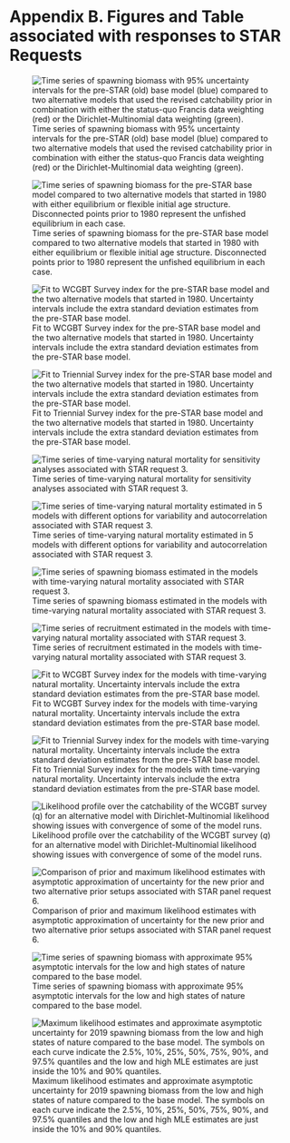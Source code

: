 
<!-- ************************************************************************************************--> 
<!-- **********************************BEGIN APPENDICES**********************************************--> 
<!-- ************************************************************************************************--> 
\FloatBarrier
\newpage

<!-- ************************************DATAFILE(S)************************************************--> 

# Appendix B. Figures and Table associated with responses to STAR Requests {-}

<!-- ![Extrapolated catch rates (upper panel) and estimated biomass after adjustment for area of each bin (lower panel). The gray regions indicate those depths outside the survey range which were extrapolated based on catch rates from the commercial bottom trawl fishery. The extrapolated biomass is equal to 25.8\% of the total biomass (extrapolated plus surveyed area).\label{fig:survey_estimates_by_depth_with_shallow}](Figures/survey_estimates_by_depth_with_shallow.png) -->

\vspace{1.5cm}

\noindent
\begin{minipage}{\linewidth}% to keep image and caption on one page
\makebox[\linewidth]{%        to center the image
  \includegraphics[keepaspectratio=true,width=6in]{Figures/survey_estimates_by_depth_with_shallow.png}}
\captionof{figure}{Extrapolated catch rates (upper panel) and estimated biomass after adjustment for area of each bin (lower panel). The gray regions indicate those depths outside the survey}\label{fig:survey_estimates_by_depth_with_shallow}%
\begin{centering}
range which were extrapolated based on catch rates from the commercial bottom trawl fishery. The extrapolated biomass is equal to 25.8\% of the total biomass (extrapolated plus surveyed area).
\end{centering}
\end{minipage}


![Time series of spawning biomass with 95\% uncertainty intervals for the pre-STAR (old) base model (blue) compared to two alternative models that used the revised catchability prior in combination with either the status-quo Francis data weighting (red) or the Dirichlet-Multinomial data weighting (green).\label{fig:spawnbio_STAR_request1}](Figures/sens.STAR1_compare2_spawnbio_uncertainty.png)

![Time series of spawning biomass for the pre-STAR base model compared to two alternative models that started in 1980 with either equilibrium or flexible initial age structure. Disconnected points prior to 1980 represent the unfished equilibrium in each case.\label{fig:spawnbio_STAR_request2}](Figures/sens.1980start_comparisons_old_prior.png)

![Fit to WCGBT Survey index for the pre-STAR base model and the two alternative models that started in 1980. Uncertainty intervals include the extra standard deviation estimates from the pre-STAR base model.\label{fig:indexfit_WCGBTS_STAR_request2}](Figures/sens.1980start_compare11_indices_flt5.png)

![Fit to Triennial Survey index for the pre-STAR base model and the two alternative models that started in 1980. Uncertainty intervals include the extra standard deviation estimates from the pre-STAR base model.\label{fig:indexfit_Tri_STAR_request2}](Figures/sens.1980start_compare11_indices_flt6.png)

![Time series of time-varying natural mortality for sensitivity analyses associated with STAR request 3.\label{fig:tv_M}](Figures/sens.tv_M_time_series_of_M.png)

![Time series of time-varying natural mortality estimated in 5 models with different options for variability and autocorrelation associated with STAR request 3.\label{fig:tv_M1}](Figures/sens.tv_M_time_series_of_M.png)

![Time series of spawning biomass estimated in the models with time-varying natural mortality associated with STAR request 3.\label{fig:tv_M2}](Figures/sens.tv_M_compare1_spawnbio.png)

![Time series of recruitment estimated in the models with time-varying natural mortality associated with STAR request 3.\label{fig:tv_M3}](Figures/sens.tv_M_compare7_recruits.png)

![Fit to WCGBT Survey index for the models with time-varying natural mortality. Uncertainty intervals include the extra standard deviation estimates from the pre-STAR base model.\label{fig:tv_M4}](Figures/sens.tv_M_compare11_indices_flt5.png)

![Fit to Triennial Survey index for the models with time-varying natural mortality. Uncertainty intervals include the extra standard deviation estimates from the pre-STAR base model.\label{fig:tv_M5}](Figures/sens.tv_M_compare11_indices_flt6.png)

![Likelihood profile over the catchability of the WCGBT survey ($q$) for an alternative model with Dirichlet-Multinomial likelihood showing issues with convergence of some of the model runs.\label{fig:profile_logQ_D-M}](Figures/profile_Q_newest_prior_D-M.png)

![Comparison of prior and maximum likelihood estimates with asymptotic approximation of uncertainty for the new prior and two alternative prior setups associated with STAR panel request 6.\label{fig:request6_prior_comparisons}](Figures/request6_prior_comparisons.png)

![Time series of spawning biomass with approximate 95\% asymptotic intervals for the low and high states of nature compared to the base model.\label{fig:states_spawnbio}](Figures/state_compare2_spawnbio_uncertainty.png)

![Maximum likelihood estimates and approximate asymptotic uncertainty for 2019 spawning biomass from the low and high states of nature compared to the base model. The symbols on each curve indicate the 2.5\%, 10\%, 25\%, 50\%, 75\%, 90\%, and 97.5\% quantiles and the low and high MLE estimates are just inside the 10\% and 90\% quantiles.\label{fig:states_spawnbio_2019}](Figures/state_compare14_densities_SSB_2019.png)



